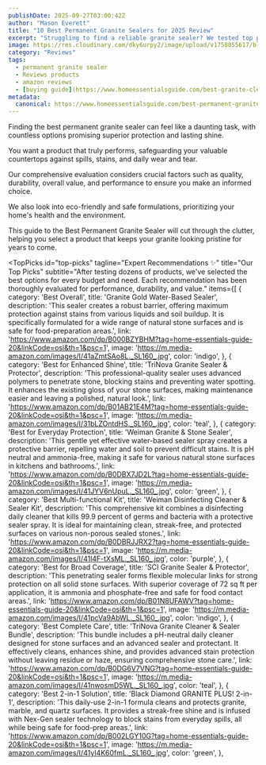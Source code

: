 ```yaml
---
publishDate: 2025-09-27T03:00:42Z
author: "Mason Everett"
title: "10 Best Permanent Granite Sealers for 2025 Review"
excerpt: "Struggling to find a reliable granite sealer? We tested top products to help you protect your countertops effortlessly. Discover the best options for lasting beauty and durability."
image: https://res.cloudinary.com/dky6urpy2/image/upload/v1758855617/blog_image_1758855616_rsyjzu.webp
category: "Reviews"
tags:
  - permanent granite sealer
  - Reviews products
  - amazon reviews
  - [buying guide](https://www.homeessentialsguide.com/best-granite-cleaner-and-sealer)
metadata:
  canonical: https://www.homeessentialsguide.com/best-permanent-granite-sealer
---
```



<p>Finding the best permanent granite sealer can feel like a daunting task, with countless options promising superior protection and lasting shine.</p>
<p>You want a product that truly performs, safeguarding your valuable countertops against spills, stains, and daily wear and tear.</p>
<p>Our comprehensive evaluation considers crucial factors such as quality, durability, overall value, and performance to ensure you make an informed choice.</p>
<p>We also look into eco-friendly and safe formulations, prioritizing your home's health and the environment.</p>
<p>This guide to the Best Permanent Granite Sealer will cut through the clutter, helping you select a product that keeps your granite looking pristine for years to come.</p>

<TopPicks
  id="top-picks"
  tagline="Expert Recommendations ✨"
  title="Our Top Picks"
  subtitle="After testing dozens of products, we've selected the best options for every budget and need. Each recommendation has been thoroughly evaluated for performance, durability, and value."
  items={[
    {
      category: 'Best Overall',
      title: 'Granite Gold Water-Based Sealer',
      description: 'This sealer creates a robust barrier, offering maximum protection against stains from various liquids and soil buildup. It is specifically formulated for a wide range of natural stone surfaces and is safe for food-preparation areas.',
      link: 'https://www.amazon.com/dp/B000BZYBHM?tag=home-essentials-guide-20&linkCode=osi&th=1&psc=1',
      image: 'https://m.media-amazon.com/images/I/41aZmtSAo8L._SL160_.jpg',
      color: 'indigo',
    },
    {
      category: 'Best for Enhanced Shine',
      title: 'TriNova Granite Sealer & Protector',
      description: 'This professional-quality sealer uses advanced polymers to penetrate stone, blocking stains and preventing water spotting. It enhances the existing gloss of your stone surfaces, making maintenance easier and leaving a polished, natural look.',
      link: 'https://www.amazon.com/dp/B01AB21E4M?tag=home-essentials-guide-20&linkCode=osi&th=1&psc=1',
      image: 'https://m.media-amazon.com/images/I/31bLZOntdHS._SL160_.jpg',
      color: 'teal',
    },
    {
      category: 'Best for Everyday Protection',
      title: 'Weiman Granite & Stone Sealer',
      description: 'This gentle yet effective water-based sealer spray creates a protective barrier, repelling water and soil to prevent difficult stains. It is pH neutral and ammonia-free, making it safe for various natural stone surfaces in kitchens and bathrooms.',
      link: 'https://www.amazon.com/dp/B0DBX7JD2L?tag=home-essentials-guide-20&linkCode=osi&th=1&psc=1',
      image: 'https://m.media-amazon.com/images/I/41JYV6nUpuL._SL160_.jpg',
      color: 'green',
    },
    {
      category: 'Best Multi-functional Kit',
      title: 'Weiman Disinfecting Cleaner & Sealer Kit',
      description: 'This comprehensive kit combines a disinfecting daily cleaner that kills 99.9 percent of germs and bacteria with a protective sealer spray. It is ideal for maintaining clean, streak-free, and protected surfaces on various non-porous sealed stones.',
      link: 'https://www.amazon.com/dp/B0DBRJJRX2?tag=home-essentials-guide-20&linkCode=osi&th=1&psc=1',
      image: 'https://m.media-amazon.com/images/I/41l4F-tXsML._SL160_.jpg',
      color: 'purple',
    },
    {
      category: 'Best for Broad Coverage',
      title: 'SCI Granite Sealer & Protector',
      description: 'This penetrating sealer forms flexible molecular links for strong protection on all solid stone surfaces. With superior coverage of 72 sq ft per application, it is ammonia and phosphate-free and safe for food contact areas.',
      link: 'https://www.amazon.com/dp/B01N8UFAWV?tag=home-essentials-guide-20&linkCode=osi&th=1&psc=1',
      image: 'https://m.media-amazon.com/images/I/41pcVa9AbWL._SL160_.jpg',
      color: 'indigo',
    },
    {
      category: 'Best Complete Care',
      title: 'TriNova Granite Cleaner & Sealer Bundle',
      description: 'This bundle includes a pH-neutral daily cleaner designed for stone surfaces and an advanced sealer and protectant. It effectively cleans, enhances shine, and provides advanced stain protection without leaving residue or haze, ensuring comprehensive stone care.',
      link: 'https://www.amazon.com/dp/B0DG6V7VNG?tag=home-essentials-guide-20&linkCode=osi&th=1&psc=1',
      image: 'https://m.media-amazon.com/images/I/41nwosmD5WL._SL160_.jpg',
      color: 'teal',
    },
    {
      category: 'Best 2-in-1 Solution',
      title: 'Black Diamond GRANITE PLUS! 2-in-1',
      description: 'This daily-use 2-in-1 formula cleans and protects granite, marble, and quartz surfaces. It provides a streak-free shine and is infused with Nex-Gen sealer technology to block stains from everyday spills, all while being safe for food-prep areas.',
      link: 'https://www.amazon.com/dp/B002LGY10G?tag=home-essentials-guide-20&linkCode=osi&th=1&psc=1',
      image: 'https://m.media-amazon.com/images/I/41yI4K60fmL._SL160_.jpg',
      color: 'green',
    },
    